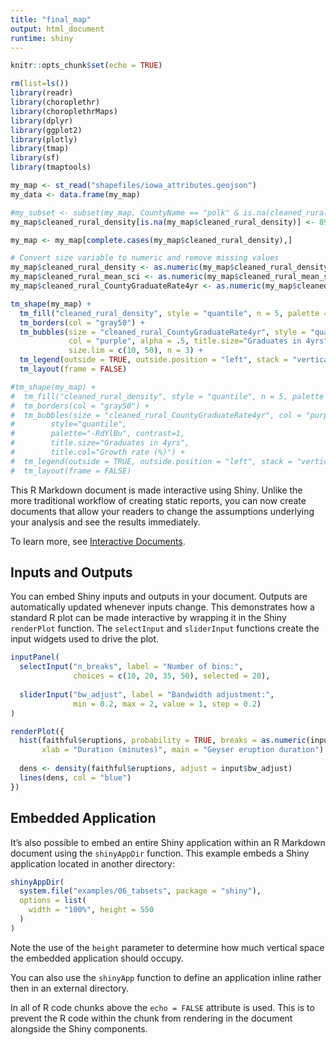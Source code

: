 ```yaml
---
title: "final_map"
output: html_document
runtime: shiny
---
```


```r
knitr::opts_chunk$set(echo = TRUE)
```


```r
rm(list=ls())
library(readr)
library(choroplethr)
library(choroplethrMaps)
library(dplyr)
library(ggplot2) 
library(plotly)
library(tmap)
library(sf)
library(tmaptools)

```



```r
my_map <- st_read("shapefiles/iowa_attributes.geojson")
my_data <- data.frame(my_map)

#my_subset <- subset(my_map, CountyName == "polk" & is.na(cleaned_rural_density))
my_map$cleaned_rural_density[is.na(my_map$cleaned_rural_density)] <- 890.120209059234

my_map <- my_map[complete.cases(my_map$cleaned_rural_density),]

# Convert size variable to numeric and remove missing values
my_map$cleaned_rural_density <- as.numeric(my_map$cleaned_rural_density)
my_map$cleaned_rural_mean_sci <- as.numeric(my_map$cleaned_rural_mean_sci)
my_map$cleaned_rural_CountyGraduateRate4yr <- as.numeric(my_map$cleaned_rural_CountyGraduateRate4yr)

tm_shape(my_map) +
  tm_fill("cleaned_rural_density", style = "quantile", n = 5, palette = "Greys", title = "Density") +
  tm_borders(col = "gray50") +
  tm_bubbles(size = "cleaned_rural_CountyGraduateRate4yr", style = "quantile", 
             col = "purple", alpha = .5, title.size="Graduates in 4yrs", 
             size.lim = c(10, 50), n = 3) +
  tm_legend(outside = TRUE, outside.position = "left", stack = "vertical") +
  tm_layout(frame = FALSE)

#tm_shape(my_map) +
#  tm_fill("cleaned_rural_density", style = "quantile", n = 5, palette = "Greys", title = "Density") +
#  tm_borders(col = "gray50") +
#  tm_bubbles(size = "cleaned_rural_CountyGraduateRate4yr", col = "purple", shape = 21, alpha = .5, 
#        style="quantile",
#        palette="-RdYlBu", contrast=1, 
#        title.size="Graduates in 4yrs", 
#        title.col="Growth rate (%)") +
#  tm_legend(outside = TRUE, outside.position = "left", stack = "vertical") +
#  tm_layout(frame = FALSE)


```

This R Markdown document is made interactive using Shiny. Unlike the more traditional workflow of creating static reports, you can now create documents that allow your readers to change the assumptions underlying your analysis and see the results immediately. 

To learn more, see [Interactive Documents](http://rmarkdown.rstudio.com/authoring_shiny.html).

## Inputs and Outputs

You can embed Shiny inputs and outputs in your document. Outputs are automatically updated whenever inputs change.  This demonstrates how a standard R plot can be made interactive by wrapping it in the Shiny `renderPlot` function. The `selectInput` and `sliderInput` functions create the input widgets used to drive the plot.

```r
inputPanel(
  selectInput("n_breaks", label = "Number of bins:",
              choices = c(10, 20, 35, 50), selected = 20),
  
  sliderInput("bw_adjust", label = "Bandwidth adjustment:",
              min = 0.2, max = 2, value = 1, step = 0.2)
)

renderPlot({
  hist(faithful$eruptions, probability = TRUE, breaks = as.numeric(input$n_breaks),
       xlab = "Duration (minutes)", main = "Geyser eruption duration")
  
  dens <- density(faithful$eruptions, adjust = input$bw_adjust)
  lines(dens, col = "blue")
})
```

## Embedded Application

It's also possible to embed an entire Shiny application within an R Markdown document using the `shinyAppDir` function. This example embeds a Shiny application located in another directory:

```r
shinyAppDir(
  system.file("examples/06_tabsets", package = "shiny"),
  options = list(
    width = "100%", height = 550
  )
)
```

Note the use of the `height` parameter to determine how much vertical space the embedded application should occupy.

You can also use the `shinyApp` function to define an application inline rather then in an external directory.

In all of R code chunks above the `echo = FALSE` attribute is used. This is to prevent the R code within the chunk from rendering in the document alongside the Shiny components.



